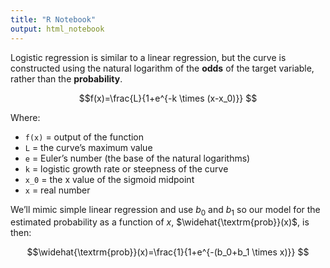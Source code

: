 ```yaml
---
title: "R Notebook"
output: html_notebook
---
```


Logistic regression is similar to a linear regression, but the curve is constructed using the natural logarithm of the **odds** of the target variable, rather than the **probability**. 

$$f(x)=\frac{L}{1+e^{-k \times (x-x_0)}} $$

Where:

  * `f(x)`	=	output of the function
  * `L`	=	the curve's maximum value
  * `e` = Euler's number (the base of the natural logarithms)
  * `k`	=	logistic growth rate or steepness of the curve
  * `x_0`	=	the x value of the sigmoid midpoint
  * `x`	=	real number
  
  
  
  
  
  We'll mimic simple linear regression and use $b_0$ and $b_1$ so our model for the estimated probability as a function of $x$, $\widehat{\textrm{prob}}(x)$, is then:

$$\widehat{\textrm{prob}}(x)=\frac{1}{1+e^{-(b_0+b_1 \times x)}} $$